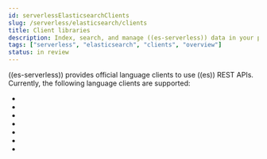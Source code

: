 ```yaml
---
id: serverlessElasticsearchClients
slug: /serverless/elasticsearch/clients
title: Client libraries
description: Index, search, and manage ((es-serverless)) data in your preferred language.
tags: ["serverless", "elasticsearch", "clients", "overview"]
status: in review
---
```


<DocBadge template="technical preview" />
((es-serverless)) provides official language clients to use ((es)) REST APIs.
Currently, the following language clients are supported:

- <DocLink id="serverlessElasticsearchGoGettingStarted" text="Go" />
- <DocLink id="serverlessElasticsearchJavaGettingStarted" text="Java" />
- <DocLink id="serverlessElasticsearchDotNetGettingStarted" text=".NET" />
- <DocLink id="serverlessElasticsearchNodejsGettingStarted" text="Node.JS" />
- <DocLink id="serverlessElasticsearchPhpGettingStarted" text="PHP" />
- <DocLink id="serverlessElasticsearchPythonGettingStarted" text="Python" />
- <DocLink id="serverlessElasticsearchRubyGettingStarted" text="Ruby" />
